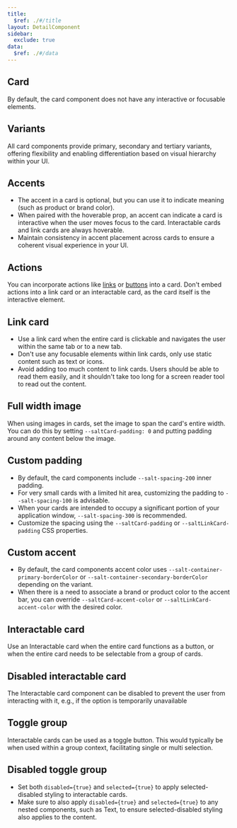 ```yaml
---
title:
  $ref: ./#/title
layout: DetailComponent
sidebar:
  exclude: true
data:
  $ref: ./#/data
---
```


## Card

By default, the card component does not have any interactive or focusable elements.

<LivePreview componentName="card" exampleName="Default" />

## Variants

All card components provide primary, secondary and tertiary variants, offering flexibility and enabling differentiation based on visual hierarchy within your UI.

<LivePreview componentName="card" exampleName="Variants" />

## Accents

- The accent in a card is optional, but you can use it to indicate meaning (such as product or brand color).
- When paired with the hoverable prop, an accent can indicate a card is interactive when the user moves focus to the card. Interactable cards and link cards are always hoverable.
- Maintain consistency in accent placement across cards to ensure a coherent visual experience in your UI.

<LivePreview componentName="card" exampleName="Accents" />

## Actions

You can incorporate actions like [links](../link) or [buttons](../button) into a card. Don't embed actions into a link card or an interactable card, as the card itself is the interactive element.

<LivePreview componentName="card" exampleName="Actions" />

## Link card

- Use a link card when the entire card is clickable and navigates the user within the same tab or to a new tab.
- Don't use any focusable elements within link cards, only use static content such as text or icons.
- Avoid adding too much content to link cards. Users should be able to read them easily, and it shouldn't take too long for a screen reader tool to read out the content.

<LivePreview componentName="card" exampleName="LinkCardExample" />

## Full width image

When using images in cards, set the image to span the card's entire width. You can do this by setting `--saltCard-padding: 0` and putting padding around any content below the image.

<LivePreview componentName="card" exampleName="FullWidthImage" />

## Custom padding

- By default, the card components include `--salt-spacing-200` inner padding.
- For very small cards with a limited hit area, customizing the padding to `--salt-spacing-100` is advisable.
- When your cards are intended to occupy a significant portion of your application window, `--salt-spacing-300` is recommended.
- Customize the spacing using the `--saltCard-padding` or `--saltLinkCard-padding` CSS properties.

<LivePreview componentName="card" exampleName="CustomPadding" />

## Custom accent

- By default, the card components accent color uses `--salt-container-primary-borderColor` or `--salt-container-secondary-borderColor` depending on the variant.
- When there is a need to associate a brand or product color to the accent bar, you can override `--saltCard-accent-color` or `--saltLinkCard-accent-color` with the desired color.

<LivePreview componentName="card" exampleName="CustomAccent" />

## Interactable card

Use an Interactable card when the entire card functions as a button, or when the entire card needs to be selectable from a group of cards.

<LivePreview componentName="card" exampleName="InteractableCardExample" />

## Disabled interactable card

The Interactable card component can be disabled to prevent the user from interacting with it, e.g., if the option is temporarily unavailable

<LivePreview componentName="card" exampleName="DisabledInteractableCard" />

## Toggle group

Interactable cards can be used as a toggle button. This would typically be when used within a group context, facilitating single or multi selection.

<LivePreview componentName="card" exampleName="ToggleGroup" />

## Disabled toggle group

- Set both `disabled={true}` and `selected={true}` to apply selected-disabled styling to interactable cards.
- Make sure to also apply `disabled={true}` and `selected={true}` to any nested components, such as Text, to ensure selected-disabled styling also applies to the content.

<LivePreview componentName="card" exampleName="DisabledToggleGroup" />
